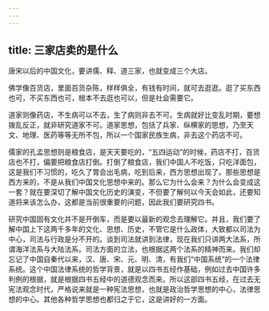 ```yaml
---
---
---
```

title: 三家店卖的是什么
---




唐宋以后的中国文化，要讲儒、释、道三家，也就变成三个大店。

佛学像百货店，里面百货杂陈，样样俱全，有钱有时间，就可去逛逛。逛了买东西也可，不买东西也可，根本不去逛也可以，但是社会需要它。

道家则像药店，不生病可以不去，生了病则非去不可。生病就好比变乱时期，要想拨乱反正，就非研究道家不可。道家思想，包括了兵家、纵横家的思想，乃至天文、地理、医药等等无所不包，所以一个国家民族生病，非去这个药店不可。

儒家的孔孟思想则是粮食店，是天天要吃的，“五四运动”的时候，药店不打，百货店也不打，偏要把粮食店打倒。打倒了粮食店，我们中国人不吃饭，只吃洋面包，这是我们不习惯的，吃久了胃会出毛病，吃到后来，西方思想出现了。那些思想是西方来的，不是从我们中国文化思想中来的。那么它为什么会来？为什么会变成这一套？就在要深切了解中国文化历史的演变，不但要了解何以今天会如此，还要知道将来该怎么办，这都是当前很重要的问题，因此我们要研究四书。

研究中国固有文化并不是开倒车，而是要以最新的观念去理解它。并且，我们要了解中国上下这两千多年的文化、思想、历史，不管它是什么政体，大致都以司法为中心，司法与行政是分不开的。谈到司法就讲到法律，现在我们只讲两大法系，所谓海洋法系与大陆法系。司法方面的立法，也根据这两个法系的精神而来。我们却忘记了中国自秦代以来，汉、唐、宋、元、明、清，有我们“中国系统”的一个法律系统。这个中国法律系统的哲学背景，就是以四书五经作基础，例如过去中国许多判例的根据，就是根据四书五经中的道德观念而来。所以这部四书五经，在过去无宪法观念时代，严格说来就是一种宪法思想，也就是政治哲学思想的中心，法律思想的中心。其他各种哲学思想也都归之于它，这是讲好的一方面。